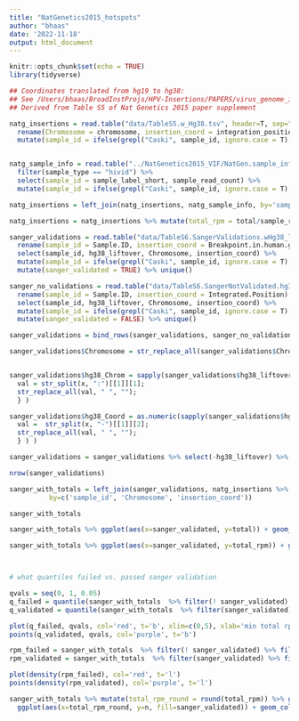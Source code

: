 ```yaml
---
title: "NatGenetics2015_hotspots"
author: "bhaas"
date: '2022-11-18'
output: html_document
---
```


```r
knitr::opts_chunk$set(echo = TRUE)
library(tidyverse)
```


```r


## Coordinates translated from hg19 to hg38:
## See /Users/bhaas/BroadInstProjs/HPV-Insertions/PAPERS/virus_genome_integration_papers/NatureGenetics_Hotspots_2015_SUPPLEMENT/translate_coords_hg38
## Derived from Table S5 of Nat Genetics 2015 paper supplement

natg_insertions = read.table("data/TableS5.w_Hg38.tsv", header=T, sep="\t", stringsAsFactors = F) %>%
  rename(Chromosome = chromosome, insertion_coord = integration_position) %>%
  mutate(sample_id = ifelse(grepl("Caski", sample_id, ignore.case = T), "CASKID", toupper(sample_id)))


natg_sample_info = read.table("../NatGenetics2015_VIF/NatGen.sample_info_w_align_stats.tsv", header=T, sep="\t", stringsAsFactors = F) %>%
  filter(sample_type == "hivid") %>%
  select(sample_id = sample_label_short, sample_read_count) %>%
  mutate(sample_id = ifelse(grepl("Caski", sample_id, ignore.case = T), "CASKID", toupper(sample_id)) ) 

natg_insertions = left_join(natg_insertions, natg_sample_info, by='sample_id')

natg_insertions = natg_insertions %>% mutate(total_rpm = total/sample_read_count * 1e6)
```




```r

sanger_validations = read.table("data/TableS6.SangerValidations.wHg38_liftover.tsv", header=T, sep="\t", stringsAsFactors = F) %>% 
  rename(sample_id = Sample.ID, insertion_coord = Breakpoint.in.human.genome) %>%
  select(sample_id, hg38_liftover, Chromosome, insertion_coord) %>% 
  mutate(sample_id = ifelse(grepl("Caski", sample_id, ignore.case = T), "CASKID", toupper(sample_id))) %>%
  mutate(sanger_validated = TRUE) %>% unique()

sanger_no_validations = read.table("data/TableS6.SangerNotValidated.hg38_liftover_coords.tsv", header=T, sep="\t", stringsAsFactors = F) %>% 
  rename(sample_id = Sample.ID, insertion_coord = Integrated.Position) %>%
  select(sample_id, hg38_liftover, Chromosome, insertion_coord) %>% 
  mutate(sample_id = ifelse(grepl("Caski", sample_id, ignore.case = T), "CASKID", toupper(sample_id))) %>%
  mutate(sanger_validated = FALSE) %>% unique()

sanger_validations = bind_rows(sanger_validations, sanger_no_validations)

sanger_validations$Chromosome = str_replace_all(sanger_validations$Chromosome, " ", "")


sanger_validations$hg38_Chrom = sapply(sanger_validations$hg38_liftover, function(x) { 
  val = str_split(x, ":")[[1]][1]; 
  str_replace_all(val, " ", ""); 
  } ) 

sanger_validations$hg38_Coord = as.numeric(sapply(sanger_validations$hg38_liftover, function(x) { 
  val =  str_split(x, "-")[[1]][2]; 
  str_replace_all(val, " ", ""); 
  } ) )

sanger_validations = sanger_validations %>% select(-hg38_liftover) %>% unique()

nrow(sanger_validations)

```



```r


sanger_with_totals = left_join(sanger_validations, natg_insertions %>% select(sample_id, Chromosome, insertion_coord, hg38_Chrom, hg38_Coord, total, total_rpm) %>% unique(),
          by=c('sample_id', 'Chromosome', 'insertion_coord'))

sanger_with_totals

```



```r


sanger_with_totals %>% ggplot(aes(x=sanger_validated, y=total)) + geom_boxplot() + ylim(0,50)


```


```r

sanger_with_totals %>% ggplot(aes(x=sanger_validated, y=total_rpm)) + geom_boxplot() + ylim(0,10)




```




```r

# what quantiles failed vs. passed sanger validation

qvals = seq(0, 1, 0.05)
q_failed = quantile(sanger_with_totals  %>% filter(! sanger_validated) %>% filter(! is.na(total_rpm)) %>% pull(total_rpm), qvals)
q_validated = quantile(sanger_with_totals  %>% filter(sanger_validated) %>% filter(! is.na(total_rpm)) %>% pull(total_rpm), qvals)

```


```r

plot(q_failed, qvals, col='red', t='b', xlim=c(0,5), xlab='min total rpm threshold')
points(q_validated, qvals, col='purple', t='b')

```


```r

rpm_failed = sanger_with_totals  %>% filter(! sanger_validated) %>% filter(! is.na(total_rpm)) %>% pull(total_rpm)
rpm_validated = sanger_with_totals  %>% filter(sanger_validated) %>% filter(! is.na(total_rpm)) %>% pull(total_rpm)
```


```r

plot(density(rpm_failed), col='red', t='l')
points(density(rpm_validated), col='purple', t='l')


```


```r

sanger_with_totals %>% mutate(total_rpm_round = round(total_rpm)) %>% group_by(sanger_validated, total_rpm_round) %>% tally() %>% arrange(total_rpm_round) %>%
  ggplot(aes(x=total_rpm_round, y=n, fill=sanger_validated)) + geom_col() + xlim(0,50)
 
```























